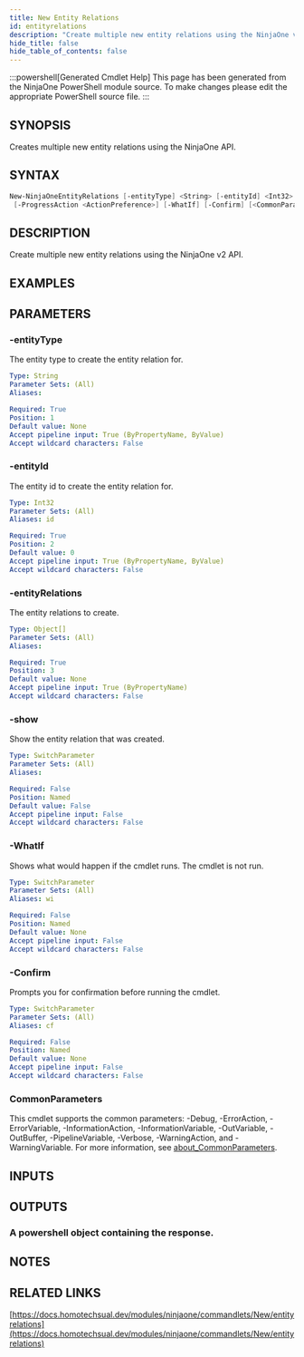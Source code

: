 ```yaml
---
title: New Entity Relations
id: entityrelations
description: "Create multiple new entity relations using the NinjaOne v2 API."
hide_title: false
hide_table_of_contents: false
---
```


:::powershell[Generated Cmdlet Help]
This page has been generated from the NinjaOne PowerShell module source. To make changes please edit the appropriate PowerShell source file.
:::

## SYNOPSIS

Creates multiple new entity relations using the NinjaOne API.

## SYNTAX

```powershell
New-NinjaOneEntityRelations [-entityType] <String> [-entityId] <Int32> [-entityRelations] <Object[]> [-show]
 [-ProgressAction <ActionPreference>] [-WhatIf] [-Confirm] [<CommonParameters>]
```

## DESCRIPTION

Create multiple new entity relations using the NinjaOne v2 API.

## EXAMPLES

## PARAMETERS

### -entityType

The entity type to create the entity relation for.

```yaml
Type: String
Parameter Sets: (All)
Aliases:

Required: True
Position: 1
Default value: None
Accept pipeline input: True (ByPropertyName, ByValue)
Accept wildcard characters: False
```

### -entityId

The entity id to create the entity relation for.

```yaml
Type: Int32
Parameter Sets: (All)
Aliases: id

Required: True
Position: 2
Default value: 0
Accept pipeline input: True (ByPropertyName, ByValue)
Accept wildcard characters: False
```

### -entityRelations

The entity relations to create.

```yaml
Type: Object[]
Parameter Sets: (All)
Aliases:

Required: True
Position: 3
Default value: None
Accept pipeline input: True (ByPropertyName)
Accept wildcard characters: False
```

### -show

Show the entity relation that was created.

```yaml
Type: SwitchParameter
Parameter Sets: (All)
Aliases:

Required: False
Position: Named
Default value: False
Accept pipeline input: False
Accept wildcard characters: False
```

### -WhatIf

Shows what would happen if the cmdlet runs.
The cmdlet is not run.

```yaml
Type: SwitchParameter
Parameter Sets: (All)
Aliases: wi

Required: False
Position: Named
Default value: None
Accept pipeline input: False
Accept wildcard characters: False
```

### -Confirm

Prompts you for confirmation before running the cmdlet.

```yaml
Type: SwitchParameter
Parameter Sets: (All)
Aliases: cf

Required: False
Position: Named
Default value: None
Accept pipeline input: False
Accept wildcard characters: False
```

### CommonParameters

This cmdlet supports the common parameters: -Debug, -ErrorAction, -ErrorVariable, -InformationAction, -InformationVariable, -OutVariable, -OutBuffer, -PipelineVariable, -Verbose, -WarningAction, and -WarningVariable. For more information, see [about_CommonParameters](http://go.microsoft.com/fwlink/?LinkID=113216).

## INPUTS


## OUTPUTS

### A powershell object containing the response.

## NOTES

## RELATED LINKS

[https://docs.homotechsual.dev/modules/ninjaone/commandlets/New/entityrelations](https://docs.homotechsual.dev/modules/ninjaone/commandlets/New/entityrelations)
